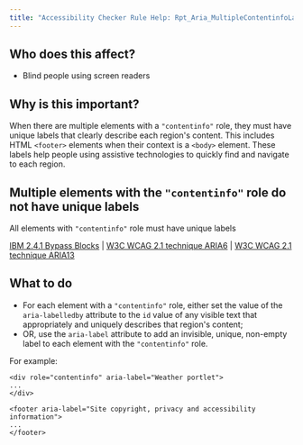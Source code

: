 ```yaml
---
title: "Accessibility Checker Rule Help: Rpt_Aria_MultipleContentinfoLandmarks_Implicit"
---
```


<div className="toolHelp">
<Row>
<Column colLg={5} colMd={3} colSm={4} className="toolLeft">

## Who does this affect?

* Blind people using screen readers

## Why is this important?
When there are multiple elements with a `"contentinfo"` role, they must have unique labels that clearly describe each region's content. This includes HTML `<footer>` elements when their context is a `<body>` element. These labels help people using assistive technologies to quickly find and navigate to each region.

</Column>
<Column colLg={11} colMd={5} colSm={4} className="toolMain">

<div id="locLevel"></div>

## Multiple elements with the  `"contentinfo"` role do not have unique labels
All elements with `"contentinfo"` role must have unique labels

[IBM 2.4.1 Bypass Blocks](http://www.ibm.com/able/guidelines/ci162/bypass_blocks.html) | [W3C WCAG 2.1 technique ARIA6](https://www.w3.org/WAI/WCAG21/Techniques/aria/ARIA6) |  [W3C WCAG 2.1 technique ARIA13](https://www.w3.org/WAI/WCAG21/Techniques/aria/ARIA13)

<div id="locSnippet"></div>

## What to do

* For each element with a `"contentinfo"` role, either set the value of the `aria-labelledby` attribute to the `id` value of any visible text that appropriately and uniquely describes that region's content;
* OR, use the `aria-label` attribute to add an invisible, unique, non-empty label to each element with the `"contentinfo"` role.

For example:

```
<div role="contentinfo" aria-label="Weather portlet">
...
</div>

<footer aria-label="Site copyright, privacy and accessibility information">
...
</footer>
```


</Column>
</Row>
</div>
